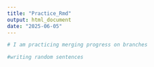 ```yaml
---
title: "Practice_Rmd"
output: html_document
date: "2025-06-05"
---
```


```r
# I am practicing merging progress on branches

```

```r
#writing random sentences
```
